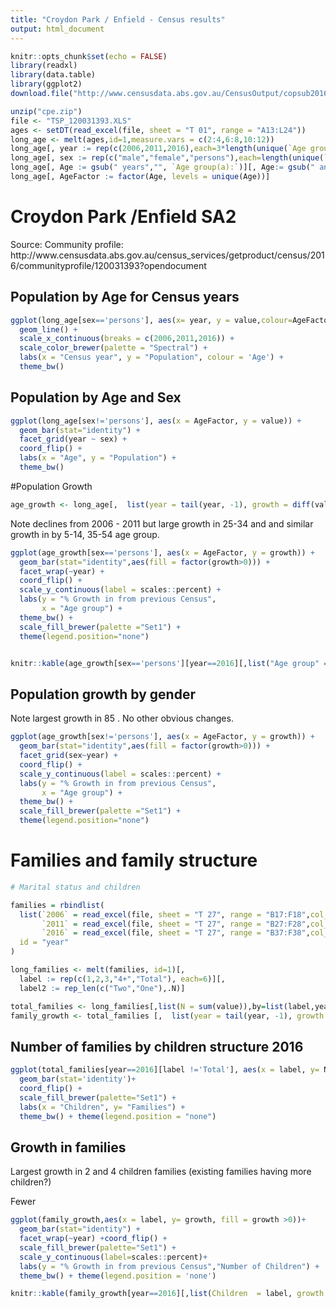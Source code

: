```yaml
---
title: "Croydon Park / Enfield - Census results"
output: html_document
---
```


```r
knitr::opts_chunk$set(echo = FALSE)
library(readxl)
library(data.table)
library(ggplot2)
download.file("http://www.censusdata.abs.gov.au/CensusOutput/copsub2016.NSF/All%20docs%20by%20catNo/2016~Community%20Profile~120031393/$File/TSP_120031393.zip","cpe.zip")

unzip("cpe.zip")
file <- "TSP_120031393.XLS"
ages <- setDT(read_excel(file, sheet = "T 01", range = "A13:L24"))
long_age <- melt(ages,id=1,measure.vars = c(2:4,6:8,10:12))
long_age[, year := rep(c(2006,2011,2016),each=3*length(unique(`Age group(a):`)))]
long_age[, sex := rep(c("male","female","persons"),each=length(unique(`Age group(a):`)))]
long_age[, Age := gsub(" years","", `Age group(a):`)][, Age:= gsub(" and over"," +",Age)]
long_age[, AgeFactor := factor(Age, levels = unique(Age))]
```

# Croydon Park /Enfield SA2

Source: Community profile: http://www.censusdata.abs.gov.au/census_services/getproduct/census/2016/communityprofile/120031393?opendocument 


## Population by Age for Census years
```r

ggplot(long_age[sex=='persons'], aes(x= year, y = value,colour=AgeFactor)) + 
  geom_line() +
  scale_x_continuous(breaks = c(2006,2011,2016)) +
  scale_color_brewer(palette = "Spectral") +
  labs(x = "Census year", y = "Population", colour = 'Age') +
  theme_bw()
```

## Population by Age and Sex
```r
ggplot(long_age[sex!='persons'], aes(x = AgeFactor, y = value)) +
  geom_bar(stat="identity") +
  facet_grid(year ~ sex) +
  coord_flip() +
  labs(x = "Age", y = "Population") +
  theme_bw()
```

#Population Growth
```r
age_growth <- long_age[,  list(year = tail(year, -1), growth = diff(value) / head(value,-1)), by = list(AgeFactor,sex)]
```

Note declines from 2006 - 2011 but large growth in 25-34 and and similar growth in  by 5-14, 35-54 age group.

```r
ggplot(age_growth[sex=='persons'], aes(x = AgeFactor, y = growth)) + 
  geom_bar(stat="identity",aes(fill = factor(growth>0))) +
  facet_wrap(~year) + 
  coord_flip() +
  scale_y_continuous(label = scales::percent) +
  labs(y = "% Growth in from previous Census",
       x = "Age group") +
  theme_bw() +
  scale_fill_brewer(palette ="Set1") +
  theme(legend.position="none")


knitr::kable(age_growth[sex=='persons'][year==2016][,list("Age group" = AgeFactor, Percent = scales::percent(growth))])
```

## Population growth by gender

Note largest growth in 85 . No other obvious changes.

```r
ggplot(age_growth[sex!='persons'], aes(x = AgeFactor, y = growth)) + 
  geom_bar(stat="identity",aes(fill = factor(growth>0))) +
  facet_grid(sex~year) + 
  coord_flip() +
  scale_y_continuous(label = scales::percent) +
  labs(y = "% Growth in from previous Census",
       x = "Age group") +
  theme_bw() +
  scale_fill_brewer(palette ="Set1") +
  theme(legend.position="none") 
```

# Families and family structure

```r
# Marital status and children

families = rbindlist(
  list(`2006` = read_excel(file, sheet = "T 27", range = "B17:F18",col_names = FALSE),
       `2011` = read_excel(file, sheet = "T 27", range = "B27:F28",col_names = FALSE),
       `2016` = read_excel(file, sheet = "T 27", range = "B37:F38",col_names = FALSE)),
  id = "year"
)

long_families <- melt(families, id=1)[,
  label := rep(c(1,2,3,"4+","Total"), each=6)][,
  label2 := rep_len(c("Two","One"),.N)]

total_families <- long_families[,list(N = sum(value)),by=list(label,year)]
family_growth <- total_families [,  list(year = tail(year, -1), growth = diff(N) / head(N,-1)), by = list(label)]
```

## Number of families by children structure  2016

```r
ggplot(total_families[year==2016][label !='Total'], aes(x = label, y= N,fill=label)) + 
  geom_bar(stat='identity')+
  coord_flip() +
  scale_fill_brewer(palette="Set1") +
  labs(x = "Children", y= "Families") +
  theme_bw() + theme(legend.position = "none")
```

## Growth in families

Largest growth in 2 and 4 children families (existing families having more children?)

Fewer

```r
ggplot(family_growth,aes(x = label, y= growth, fill = growth >0))+ 
  geom_bar(stat="identity") + 
  facet_wrap(~year) +coord_flip() + 
  scale_fill_brewer(palette="Set1") +
  scale_y_continuous(label=scales::percent)+
  labs(y = "% Growth in from previous Census","Number of Children") +
  theme_bw() + theme(legend.position = 'none')

knitr::kable(family_growth[year==2016][,list(Children  = label, growth = scales::percent(growth))])

```